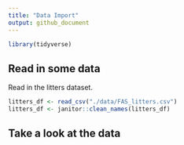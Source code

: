 ```yaml
---
title: "Data Import"
output: github_document
---
```


```r
library(tidyverse)
```

## Read in some data

Read in the litters dataset.

```r
litters_df <- read_csv("./data/FAS_litters.csv")
litters_df <- janitor::clean_names(litters_df)
```

## Take a look at the data


